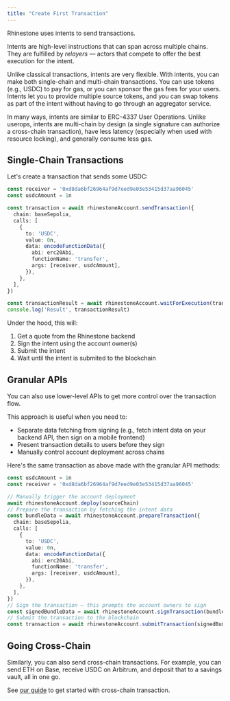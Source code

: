 ```yaml
---
title: "Create First Transaction"
---
```


Rhinestone uses intents to send transactions.

Intents are high-level instructions that can span across multiple chains. They are fulfilled by _relayers_ — actors that compete to offer the best execution for the intent.

Unlike classical transactions, intents are very flexible. With intents, you can make both single-chain and multi-chain transactions. You can use tokens (e.g., USDC) to pay for gas, or you can sponsor the gas fees for your users. Intents let you to provide multiple source tokens, and you can swap tokens as part of the intent without having to go through an aggregator service.

In many ways, intents are similar to ERC-4337 User Operations. Unlike userops, intents are multi-chain by design (a single signature can authorize a cross-chain transaction), have less latency (especially when used with resource locking), and generally consume less gas.

## Single-Chain Transactions

Let's create a transaction that sends some USDC:

```ts
const receiver = '0xd8da6bf26964af9d7eed9e03e53415d37aa96045'
const usdcAmount = 1n

const transaction = await rhinestoneAccount.sendTransaction({
  chain: baseSepolia,
  calls: [
    {
      to: 'USDC',
      value: 0n,
      data: encodeFunctionData({
        abi: erc20Abi,
        functionName: 'transfer',
        args: [receiver, usdcAmount],
      }),
    },
  ],
})

const transactionResult = await rhinestoneAccount.waitForExecution(transaction)
console.log('Result', transactionResult)
```

Under the hood, this will:

1) Get a quote from the Rhinestone backend
2) Sign the intent using the account owner(s)
3) Submit the intent
4) Wait until the intent is submited to the blockchain

## Granular APIs

You can also use lower-level APIs to get more control over the transaction flow.

This approach is useful when you need to:
- Separate data fetching from signing (e.g., fetch intent data on your backend API, then sign on a mobile frontend)
- Present transaction details to users before they sign
- Manually control account deployment across chains

Here's the same transaction as above made with the granular API methods:

```ts
const usdcAmount = 1n
const receiver = '0xd8da6bf26964af9d7eed9e03e53415d37aa96045'

// Manually trigger the account deployment
await rhinestoneAccount.deploy(sourceChain)
// Prepare the transaction by fetching the intent data
const bundleData = await rhinestoneAccount.prepareTransaction({
  chain: baseSepolia,
  calls: [
    {
      to: 'USDC',
      value: 0n,
      data: encodeFunctionData({
        abi: erc20Abi,
        functionName: 'transfer',
        args: [receiver, usdcAmount],
      }),
    },
  ],
})
// Sign the transaction — this prompts the account owners to sign
const signedBundleData = await rhinestoneAccount.signTransaction(bundleData)
// Submit the transaction to the blockchain
const transaction = await rhinestoneAccount.submitTransaction(signedBundleData)
```

## Going Cross-Chain

Similarly, you can also send cross-chain transactions. For example, you can send ETH on Base, receive USDC on Arbitrum, and deposit that to a savings vault, all in one go.

See [our guide](../chain-abstraction/create-intent) to get started with cross-chain transaction.
